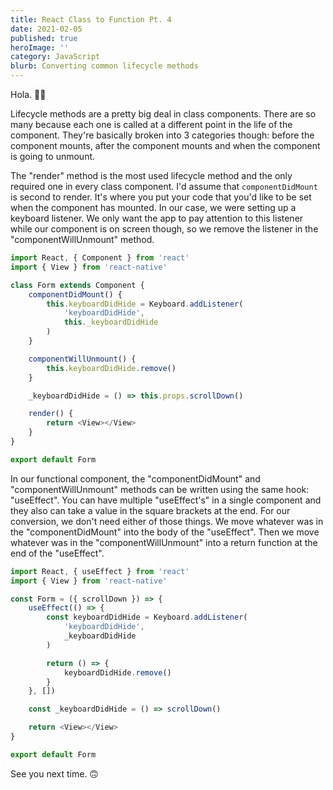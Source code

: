 ```yaml
---
title: React Class to Function Pt. 4
date: 2021-02-05
published: true
heroImage: ''
category: JavaScript
blurb: Converting common lifecycle methods
---
```


Hola. 👋🏾

Lifecycle methods are a pretty big deal in class components. There are so many because each one is called at a different point in the life of the component. They're basically broken into 3 categories though: before the component mounts, after the component mounts and when the component is going to unmount.

The "render" method is the most used lifecycle method and the only required one in every class component. I'd assume that `componentDidMount` is second to render. It's where you put your code that you'd like to be set when the component has mounted. In our case, we were setting up a keyboard listener. We only want the app to pay attention to this listener while our component is on screen though, so we remove the listener in the "componentWillUnmount" method.

```js
import React, { Component } from 'react'
import { View } from 'react-native'

class Form extends Component {
    componentDidMount() {
        this.keyboardDidHide = Keyboard.addListener(
            'keyboardDidHide',
            this._keyboardDidHide
        )
    }

    componentWillUnmount() {
        this.keyboardDidHide.remove()
    }

    _keyboardDidHide = () => this.props.scrollDown()

    render() {
        return <View></View>
    }
}

export default Form
```

In our functional component, the "componentDidMount" and "componentWillUnmount" methods can be written using the same hook: "useEffect". You can have multiple "useEffect's" in a single component and they also can take a value in the square brackets at the end. For our conversion, we don't need either of those things. We move whatever was in the "componentDidMount" into the body of the "useEffect". Then we move whatever was in the "componentWillUnmount" into a return function at the end of the "useEffect".

```js
import React, { useEffect } from 'react'
import { View } from 'react-native'

const Form = ({ scrollDown }) => {
    useEffect(() => {
        const keyboardDidHide = Keyboard.addListener(
            'keyboardDidHide',
            _keyboardDidHide
        )

        return () => {
            keyboardDidHide.remove()
        }
    }, [])

    const _keyboardDidHide = () => scrollDown()

    return <View></View>
}

export default Form
```

See you next time. 🙃